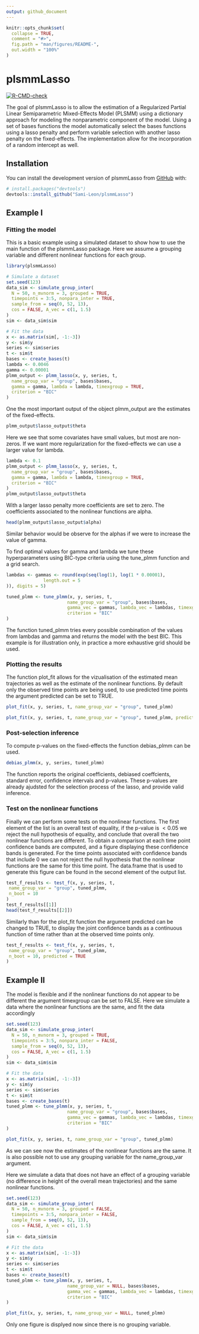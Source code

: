 ```yaml
---
output: github_document
---
```


<!-- README.md is generated from README.Rmd. Please edit that file -->

```r
knitr::opts_chunk$set(
  collapse = TRUE,
  comment = "#>",
  fig.path = "man/figures/README-",
  out.width = "100%"
)
```

# plsmmLasso

<!-- badges: start -->
[![R-CMD-check](https://github.com/Sami-Leon/plsmmLasso/actions/workflows/R-CMD-check.yaml/badge.svg)](https://github.com/Sami-Leon/plsmmLasso/actions/workflows/R-CMD-check.yaml)
<!-- badges: end -->

The goal of plsmmLasso is to allow the estimation of a Regularized Partial Linear Semiparametric Mixed-Effects Model (PLSMM) using a dictionary approach for modeling the nonparametric component of the model. Using a set of bases functions the model automatically select the bases functions using a lasso penalty and perform variable selection with another lasso penalty on the fixed-effects. The implementation allow for the incorporation of a random intercept as well.

## Installation

You can install the development version of plsmmLasso from [GitHub](https://github.com/) with:

``` r
# install.packages("devtools")
devtools::install_github("Sami-Leon/plsmmLasso")
```

## Example I

### Fitting the model
This is a basic example using a simulated dataset to show how to use the main function of the plsmmLasso package. Here we assume a grouping variable and different nonlinear functions for each group.

```r
library(plsmmLasso)

# Simulate a dataset
set.seed(123)
data_sim <- simulate_group_inter(
  N = 50, n_mvnorm = 3, grouped = TRUE,
  timepoints = 3:5, nonpara_inter = TRUE,
  sample_from = seq(0, 52, 13), 
  cos = FALSE, A_vec = c(1, 1.5)
)
sim <- data_sim$sim

# Fit the data
x <- as.matrix(sim[, -1:-3])
y <- sim$y
series <- sim$series
t <- sim$t
bases <- create_bases(t)
lambda <- 0.0046
gamma <- 0.00001
plmm_output <- plmm_lasso(x, y, series, t,
  name_group_var = "group", bases$bases,
  gamma = gamma, lambda = lambda, timexgroup = TRUE,
  criterion = "BIC"
)
```

One the most important output of the object plmm_output are the estimates of the fixed-effects.

```r
plmm_output$lasso_output$theta
```

Here we see that some covariates have small values, but most are non-zeros. If we want more regularization for the fixed-effects we can use a larger value for lambda.

```r
lambda <- 0.1
plmm_output <- plmm_lasso(x, y, series, t,
  name_group_var = "group", bases$bases,
  gamma = gamma, lambda = lambda, timexgroup = TRUE,
  criterion = "BIC"
)
plmm_output$lasso_output$theta
```

With a larger lasso penalty more coefficients are set to zero.
The coefficients associated to the nonlinear functions are alpha.
```r
head(plmm_output$lasso_output$alpha)
```

Similar behavior would be observe for the alphas if we were to increase the value of gamma.

To find optimal values for gamma and lambda we tune these hyperparameters using BIC-type criteria using the tune_plmm function and a grid search. 

```r
lambdas <- gammas <- round(exp(seq(log(1), log(1 * 0.00001),
              length.out = 5
)), digits = 5)

tuned_plmm <- tune_plmm(x, y, series, t,
                       name_group_var = "group", bases$bases,
                       gamma_vec = gammas, lambda_vec = lambdas, timexgroup = TRUE,
                       criterion = "BIC"
)
```


The function tuned_plmm tries every possible combination of the values from lambdas and gamma and returns the model with the best BIC. This example is for illustration only, in practice a more exhaustive grid should be used.

### Plotting the results
The function plot_fit allows for the vizualisation of the estimated mean trajectories as well as the estimate of the nonlinear functions. By default only the observed time points are being used, to use predicted time points the argument predicted can be set to TRUE.
```r
plot_fit(x, y, series, t, name_group_var = "group", tuned_plmm)

plot_fit(x, y, series, t, name_group_var = "group", tuned_plmm, predicted = TRUE)
```

### Post-selection inference
To compute p-values on the fixed-effects the function debias_plmm can be used.

```r
debias_plmm(x, y, series, tuned_plmm)
```

The function reports the original coefficients, debiased coeffcients, standard error, confidence intervals and p-values. These p-values are already ajudsted for the selection process of the lasso, and provide valid inference.

### Test on the nonlinear functions
Finally we can perform some tests on the nonlinear functions. The first element of the list is an overall test of equality, if the p-value is $<0.05$ we reject the null hypothesis of equality, and conclude that overall the two nonlinear functions are different. To obtain a comparison at each time point confidence bands are computed, and a figure displaying these confidence bands is generated. For the time points associated with confidence bands that include $0$ we can not reject the null hypothesis that the nonlinear functions are the same for this time point. The data.frame that is used to generate this figure can be found in the second element of the output list. 
```r
test_f_results <- test_f(x, y, series, t,
 name_group_var = "group", tuned_plmm,
 n_boot = 10
)
test_f_results[[1]]
head(test_f_results[[2]])
```

Similarly than for the plot_fit function the argument predicted can be changed to TRUE, to display the joint confidence bands as a continuous function of time rather than at the observed time points only.
```r
test_f_results <- test_f(x, y, series, t,
 name_group_var = "group", tuned_plmm,
 n_boot = 10, predicted = TRUE
)
```

## Example II
The model is flexible and if the nonlinear functions do not appear to be different the argument timexgroup can be set to FALSE. Here we simulate a data where the nonlinear functions are the same, and fit the data accordingly
```r
set.seed(123)
data_sim <- simulate_group_inter(
  N = 50, n_mvnorm = 3, grouped = TRUE,
  timepoints = 3:5, nonpara_inter = FALSE,
  sample_from = seq(0, 52, 13), 
  cos = FALSE, A_vec = c(1, 1.5)
)
sim <- data_sim$sim

# Fit the data
x <- as.matrix(sim[, -1:-3])
y <- sim$y
series <- sim$series
t <- sim$t
bases <- create_bases(t)
tuned_plmm <- tune_plmm(x, y, series, t,
                       name_group_var = "group", bases$bases,
                       gamma_vec = gammas, lambda_vec = lambdas, timexgroup = FALSE,
                       criterion = "BIC"
)

plot_fit(x, y, series, t, name_group_var = "group", tuned_plmm)
```

As we can see now the estimates of the nonlinear functions are the same. 
It is also possible not to use any grouping variable for the name_group_var argument.

Here we simulate a data that does not have an effect of a grouping variable (no difference in height of the overall mean trajectories) and the same nonlinear functions.
```r
set.seed(123)
data_sim <- simulate_group_inter(
  N = 50, n_mvnorm = 3, grouped = FALSE,
  timepoints = 3:5, nonpara_inter = FALSE,
  sample_from = seq(0, 52, 13), 
  cos = FALSE, A_vec = c(1, 1.5)
)
sim <- data_sim$sim

# Fit the data
x <- as.matrix(sim[, -1:-3])
y <- sim$y
series <- sim$series
t <- sim$t
bases <- create_bases(t)
tuned_plmm <- tune_plmm(x, y, series, t,
                       name_group_var = NULL, bases$bases,
                       gamma_vec = gammas, lambda_vec = lambdas, timexgroup = FALSE,
                       criterion = "BIC"
)

plot_fit(x, y, series, t, name_group_var = NULL, tuned_plmm)
```

Only one figure is displyed now since there is no grouping variable.